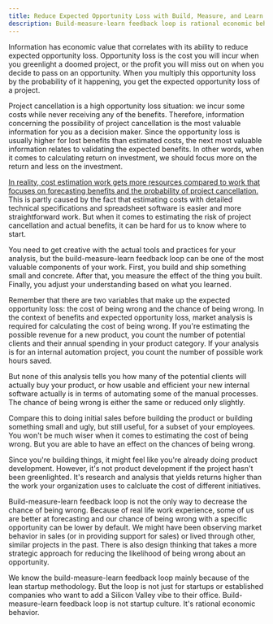 ```yaml
---
title: Reduce Expected Opportunity Loss with Build, Measure, and Learn
description: Build-measure-learn feedback loop is rational economic behavior
---
```


Information has economic value that correlates with its ability to reduce expected opportunity loss. Opportunity loss is the cost you will incur when you greenlight a doomed project, or the profit you will miss out on when you decide to pass on an opportunity. When you multiply this opportunity loss by the probability of it happening, you get the expected opportunity loss of a project.

Project cancellation is a high opportunity loss situation: we incur some costs while never receiving any of the benefits. Therefore, information concerning the possibility of project cancellation is the most valuable information for you as a decision maker. Since the opportunity loss is usually higher for lost benefits than estimated costs, the next most valuable information relates to validating the expected benefits. In other words, when it comes to calculating return on investment, we should focus more on the return and less on the investment.

[In reality, cost estimation work gets more resources compared to work that focuses on forecasting benefits and the probability of project cancellation.](https://www.cio.com/article/2438748/the-it-measurement-inversion.html) This is partly caused by the fact that estimating costs with detailed technical specifications and spreadsheet software is easier and more straightforward work. But when it comes to estimating the risk of project cancellation and actual benefits, it can be hard for us to know where to start.

You need to get creative with the actual tools and practices for your analysis, but the build-measure-learn feedback loop can be one of the most valuable components of your work. First, you build and ship something small and concrete. After that, you measure the effect of the thing you built. Finally, you adjust your understanding based on what you learned.

Remember that there are two variables that make up the expected opportunity loss: the cost of being wrong and the chance of being wrong. In the context of benefits and expected opportunity loss, market analysis is required for calculating the cost of being wrong. If you're estimating the possible revenue for a new product, you count the number of potential clients and their annual spending in your product category. If your analysis is for an internal automation project, you count the number of possible work hours saved.

But none of this analysis tells you how many of the potential clients will actually buy your product, or how usable and efficient your new internal software actually is in terms of automating some of the manual processes. The chance of being wrong is either the same or reduced only slightly.

Compare this to doing initial sales before building the product or building something small and ugly, but still useful, for a subset of your employees. You won't be much wiser when it comes to estimating the cost of being wrong. But you are able to have an effect on the chances of being wrong.

Since you're building things, it might feel like you're already doing product development. However, it's not product development if the project hasn't been greenlighted. It's research and analysis that yields returns higher than the work your organization uses to calcluate the cost of different initiatives.

Build-measure-learn feedback loop is not the only way to decrease the chance of being wrong. Because of real life work experience, some of us are better at forecasting and our chance of being wrong with a specific opportunity can be lower by default. We might have been observing market behavior in sales (or in providing support for sales) or lived through other, similar projects in the past. There is also design thinking that takes a more strategic approach for reducing the likelihood of being wrong about an opportunity.

We know the build-measure-learn feedback loop mainly because of the lean startup methodology. But the loop is not just for startups or established companies who want to add a Silicon Valley vibe to their office. Build-measure-learn feedback loop is not startup culture. It's rational economic behavior.
